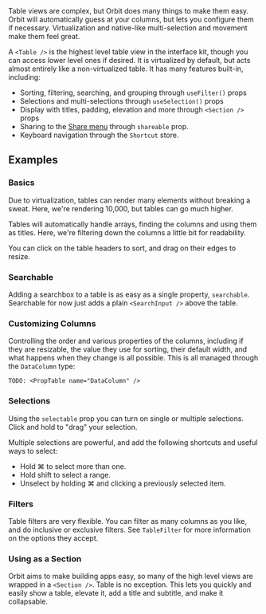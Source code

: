 <IntroText>
  Table views are complex, but Orbit does many things to make them easy. Orbit will automatically
  guess at your columns, but lets you configure them if necessary. Virtualization and native-like
  multi-selection and movement make them feel great.
</IntroText>

A `<Table />` is the highest level table view in the interface kit, though you can access lower level ones if desired.
It is virtualized by default, but acts almost entirely like a non-virtualized table.
It has many features built-in, including:

- Sorting, filtering, searching, and grouping through `useFilter()` props
- Selections and multi-selections through `useSelection()` props
- Display with titles, padding, elevation and more through `<Section />` props
- Sharing to the [Share menu]() through `shareable` prop.
- Keyboard navigation through the `Shortcut` store.

## Examples

### Basics

Due to virtualization, tables can render many elements without breaking a sweat. Here, we're rendering
10,000, but tables can go much higher.

Tables will automatically handle arrays, finding the columns and using them as titles. Here, we're filtering down the
columns a little bit for readability.

You can click on the table headers to sort, and drag on their edges to resize.

<Example id="Simple" />

### Searchable

Adding a searchbox to a table is as easy as a single property, `searchable`. Searchable for now
just adds a plain `<SearchInput />` above the table.

<Example id="Searching" name="Searching" />

### Customizing Columns

Controlling the order and various properties of the columns, including if they are resizable, the value they use for sorting, their default width, and what happens when they change is all possible.
This is all managed through the `DataColumn` type:

`TODO: <PropTable name="DataColumn" />`

<Example id="Columns" name="Custom Username Column" />

### Selections

Using the `selectable` prop you can turn on single or multiple selections. Click and hold to "drag" your selection.

Multiple selections are powerful, and add the following shortcuts and useful ways to select:

- Hold <Key>⌘</Key> to select more than one.
- Hold <Key>shift</Key> to select a range.
- Unselect by holding <Key>⌘</Key> and clicking a previously selected item.

<Example id="Selections" name="Multiple Select" />

### Filters

Table filters are very flexible. You can filter as many columns as you like, and do inclusive or exclusive filters. See `TableFilter` for more information on the options they accept.

<Example id="Filters" name="Filtering" />

### Using as a Section

Orbit aims to make building apps easy, so many of the high level views are wrapped in a `<Section />`. Table is no exception.
This lets you quickly and easily show a table, elevate it, add a title and subtitle, and make it collapsable.

<Example id="Section" name="Using as Section" />
